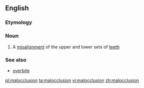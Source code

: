 ==English==

===Etymology===
{{prefix|mal|occlusion}}

===Noun===
{{wikipedia}}
{{en-noun}}

# {{dentistry}} A [[misalignment]] of the upper and lower sets of [[teeth]]

===See also===
*[[overbite]]

[[pl:malocclusion]]
[[ta:malocclusion]]
[[vi:malocclusion]]
[[zh:malocclusion]]